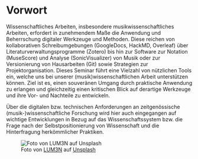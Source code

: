 # Vorwort {.unnumbered}

Wissenschaftliches Arbeiten, insbesondere musikwissenschaftliches Arbeiten, 
erfordert in zunehmendem Maße die Anwendung und Beherrschung digitaler Werkzeuge und Methoden. 
Diese reichen von kollaborativen Schreibumgebungen (GoogleDocs, HackMD, Overleaf) über 
Literaturverwaltungsprogramme (Zotero) bis hin zur Software zur Notation (MuseScore) und 
Analyse (SonicVisualizer) von Musik oder zur Versionierung von Hausarbeiten (Git) sowie Strategien 
zur Projektorganisation. Dieses Seminar führt eine Vielzahl von nützlichen Tools ein, 
welche uns bei unserer (musik)wissenschaftlichen Arbeit unterstützen können. Ziel ist es, 
einen souveränen Umgang durch praktische Anwendung zu erlangen und gleichzeitig einen 
kritischen Blick auf derartige Werkzeuge und ihre Vor- und Nachteile zu entwickeln. 

Über die digitalen bzw. technischen Anforderungen an zeitgenössische (musik-)wissenschaftliche Forschung
wird hier auch eingegangen auf wichtige Entwicklungen in Bezug auf das Wissenschaftssystem bzw.
die Frage nach der Selbstpositionierung von Wissenschaft und die Hinterfragung herkömmlicher Praktiken.

![Foto von <a href="https://unsplash.com/@lum3n?utm_source=unsplash&utm_medium=referral&utm_content=creditCopyText">LUM3N</a> auf <a href="https://unsplash.com/de/fotos/-RBuQ2PK_L8?utm_source=unsplash&utm_medium=referral&utm_content=creditCopyText">Unsplash</a>
  ](img/lum3n--RBuQ2PK_L8-unsplash.jpg)